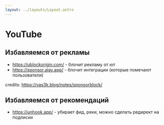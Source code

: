 ```yaml
---
layout: ../layouts/Layout.astro
---
```


# YouTube

## Избавляемся от рекламы

- https://ublockorigin.com/ - блочит рекламу от ют
- https://sponsor.ajay.app/ - блочит интеграции (которые помечают пользователи)

credits: https://vas3k.blog/notes/sponsorblock/

## Избавляемся от рекомендаций

- https://unhook.app/ - убирает фид, реки, можно сделать редирект на подписки
